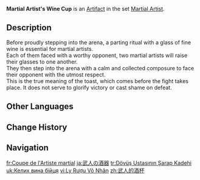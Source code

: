 {{Artifact Infobox
|image = Item Martial Artist's Wine Cup.png
|set   = Martial Artist
|piece = Goblet of Eonothem
}}
{{Description|A rather exquisite wine cup used in pre-combat rituals.}}
'''Martial Artist's Wine Cup''' is an [[Artifact]] in the set [[Martial Artist]].

==Description==
Before proudly stepping into the arena, a parting ritual with a glass of fine wine is essential for martial artists.<br>Each of them faced with a worthy opponent, two martial artists will raise their glasses to one another.<br>They then step into the arena with a calm and collected composure to face their opponent with the utmost respect.<br>This is the true meaning of the toast, which comes before the fight takes place. It does not serve to glorify victory or cast shame on defeat.

==Other Languages==
{{Other Languages
|en      = Martial Artist's Wine Cup
|zhs     = 武人的酒杯
|zhs_rm  = Wǔrén de Jiǔbēi
|zht     = 武人的酒杯
|zht_rm  = Wǔrén de Jiǔbēi
|zh_tl   = Martial Artist's Alcohol Cup
|ja      = 武人の酒器
|ja_rm   = Bujin no Shuki
|ja_tl   = Martial Artist's Drinking Cup
|ko      = 무인의 술잔
|ko_rm   = Mu'in-ui Suljan
|ko_tl   = Warrior's Glass
|es      = Copa de Vino del Artista Marcial
|es_tl   = Martial Artist's Wine Cup
|fr      = Coupe de l'Artiste martial
|fr_tl   = Goblet of the Martial Artist
|ru      = Винный бокал воина
|ru_tl   = Warrior's Wine Pitcher
|th      = Martial Artist's Wine Cup
|vi      = Ly Rượu Võ Nhân
|vi_tl   = Martial Artist's Wine Cup
|de      = Kampfkünstler-Weinkelch
|de_tl   = Martial Artist's Wine Cup
|id      = Martial Artist's Wine Cup
|pt      = Taça de Vinho de Artista Marcial
|pt_tl   = 
|tr      = Dövüş Ustasının Şarap Kadehi
|tr_tl   = The Martial Artist's Wine Goblet
|it      = Coppa da vino del marzialista
|it_tl   = 
}}

==Change History==
{{Change History|1.0}}

==Navigation==
{{Artifact Set Navbox|Martial Artist}}

[[fr:Coupe de l'Artiste martial]]
[[ja:武人の酒器]]
[[tr:Dövüş Ustasının Şarap Kadehi]]
[[uk:Келих вина бійця]]
[[vi:Ly Rượu Võ Nhân]]
[[zh:武人的酒杯]]
